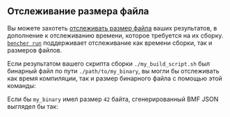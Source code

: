 
## Отслеживание размера файла

Вы можете захотеть [отслеживать размер файла][track file size] ваших результатов,
в дополнение к отслеживанию времени, которое требуется на их сборку.
<code><a href="/ru/docs/explanation/bencher-run/">bencher run</a></code>
поддерживает отслеживание как времени сборки, так и размеров файлов.

Если результатом вашего скрипта сборки `./my_build_script.sh`
был бинарный файл по пути `./path/to/my_binary`,
вы могли бы отслеживать как время компиляции, так и размер бинарного файла с помощью этой команды:

<FileSize />

Если бы `my_binary` имел размер `42` байта,
сгенерированный BMF JSON выглядел бы так:

<FileSizeJson />

[track file size]: /ru/docs/how-to/track-file-size/